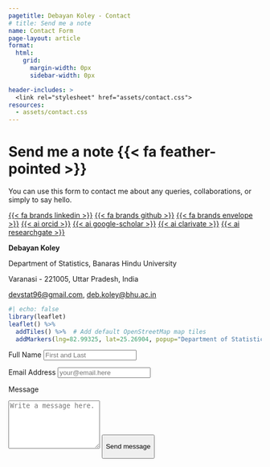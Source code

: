 ```yaml
---
pagetitle: Debayan Koley - Contact
# title: Send me a note
name: Contact Form
page-layout: article
format: 
  html: 
    grid:
      margin-width: 0px
      sidebar-width: 0px

header-includes: >
  <link rel="stylesheet" href="assets/contact.css">
resources:
  - assets/contact.css
---
```


:::::: grid
::: {#note .g-col-5}
# Send me a note {{< fa feather-pointed >}}

You can use this form to contact me about any queries, collaborations, or simply to say hello.

<!-- I also love hearing if my educational materials have been helpful for you, and how they could be improved &#8212; particularly if they could be made more accessible {{< bi heart-fill >}} -->

<!-- <a class="link-dark me-1" href="/accessibility.html" title="Accessibility commitment" target="_blank"rel="noopener">{{< fa universal-access >}}</a> -->

<!-- <a class="link-dark me-1" href="https://hachyderm.io/@spcanelon" title="mastodon" target="_blank" rel="noopener">{{< fa brands mastodon >}}</a> -->

<a class="link-dark me-1" href="https://www.linkedin.com/in/debayan-koley-112743138" title="LinkedIn" target="_blank" rel="noopener">{{< fa brands linkedin >}}</a> <a class="link-dark me-1" href="https://github.com/K-Deb" title="github" target="_blank" rel="noopener">{{< fa brands github >}}</a> <a class="link-dark me-1" href="mailto:deb.koley@bhu.ac.in" title="Email" target="_blank" rel="noopener">{{< fa brands envelope >}}</a> <a class="link-dark me-1" href="https://orcid.org/0000-0001-7872-017X" title="orcid" target="_blank" rel="noopener">{{< ai orcid >}}</a> <a class="link-dark me-1" href="https://scholar.google.com/citations?user=fZF4M1MAAAAJ&hl=en" title="Google Scholar" target="_blank"rel="noopener">{{< ai google-scholar >}}</a> <a class="link-dark me-1" href="https://www.webofscience.com/wos/author/record/IYS-8969-2023" title="web of science" target="_blank"rel="noopener">{{< ai clarivate >}}</a> <a class="link-dark me-1" href="https://www.researchgate.net/profile/Debayan-Koley?ev=hdr_xprf" title="Research Gate" target="_blank"rel="noopener">{{< ai researchgate >}}</a>

**Debayan Koley**

Department of Statistics, Banaras Hindu University

Varanasi - 221005, Uttar Pradesh, India

<!-- <i class="fa-brands fa-whatsapp"></i> +91 7001455707 -->

<p><a href="mailto:devstat96@gmail.com">devstat96\@gmail.com</a>, <a href="mailto:deb.koley@bhu.ac.in">deb.koley\@bhu.ac.in</a></p>

```r
#| echo: false
library(leaflet)
leaflet() %>%
  addTiles() %>%  # Add default OpenStreetMap map tiles
  addMarkers(lng=82.99325, lat=25.26904, popup="Department of Statistics")
```
:::

<!-- source: https://github.com/mccarthy-m-g/tidytales/blob/main/about/index.qmd#L24-L46 -->

::: g-col-1
:::

::: {#form .g-col-6}
<form action="https://formspree.io/f/mgvagkwb" method="POST" accept-charset="utf-8">

<label for="full-name">Full Name</label> <input type="text" name="name" id="full-name" class="form-control" placeholder="First and Last" required>

<label for="email-address">Email Address</label> <input type="email" name="_replyto" id="email-address" class="form-control" placeholder="your@email.here" required>

<label for="message">Message</label>

```{=html}
<textarea rows="6" name="message" id="message" class="form-control" placeholder="Write a message here." required></textarea>
```

<button type="submit" class="btn btn-primary mt-4">

Send message

</button>

</form>
:::
::::::

<!-- end grid -->
